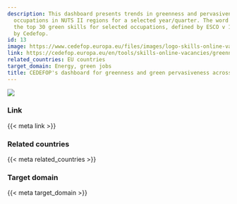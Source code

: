 ```yaml
---
description: This dashboard presents trends in greenness and pervasiveness across
  occupations in NUTS II regions for a selected year/quarter. The word cloud displays
  the top 30 green skills for selected occupations, defined by ESCO v 1.1.1 and augmented
  by Cedefop.
id: 13
image: https://www.cedefop.europa.eu/files/images/logo-skills-online-vacancies.png
link: https://cedefop.europa.eu/en/tools/skills-online-vacancies/greenness-and-green-pervasiveness-across-regions
related_countries: EU countries
target_domain: Energy, green jobs
title: CEDEFOP's dashboard for greenness and green pervasiveness across regions
---
```


![]({{< meta image >}})

### Link

{{< meta link >}}

### Related countries

{{< meta related_countries >}}

### Target domain

{{< meta target_domain >}}

